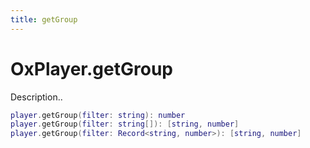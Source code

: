 ```yaml
---
title: getGroup
---
```


# OxPlayer.getGroup

Description..

```lua
player.getGroup(filter: string): number
player.getGroup(filter: string[]): [string, number]
player.getGroup(filter: Record<string, number>): [string, number]
```
